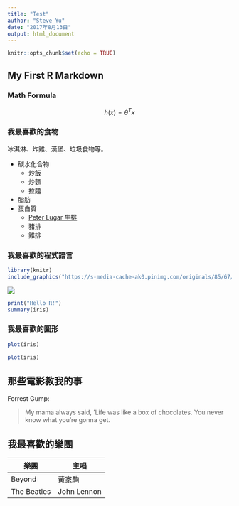---
title: "Test"
author: "Steve Yu"
date: "2017年8月13日"
output: html_document
---

```{r setup, include=FALSE}
knitr::opts_chunk$set(echo = TRUE)
```

## My First R Markdown

### Math Formula

$$h(x) = \theta^Tx$$

### 我最喜歡的食物

冰淇淋、炸雞、漢堡、垃圾食物等。

- 碳水化合物
    - 炒飯
    - 炒麵
    - 拉麵
- 脂肪
- 蛋白質
    - [Peter Lugar 牛排](https://peterluger.com/)
    - 豬排
    - 雞排
    
### 我最喜歡的程式語言

```{r out.width="300px", echo=FALSE}
library(knitr)
include_graphics("https://s-media-cache-ak0.pinimg.com/originals/85/67/40/85674033caa7be6b7bb8f1dda24b5edc.jpg")
```

![](https://s-media-cache-ak0.pinimg.com/originals/85/67/40/85674033caa7be6b7bb8f1dda24b5edc.jpg)

```{r results='hold'}
print("Hello R!")
summary(iris)
```

### 我最喜歡的圖形

```{r}
plot(iris)
```

```{r fig.align='center', fig.height=3, fig.width=5}
plot(iris)
```

## 那些電影教我的事

Forrest Gump:

> My mama always said, ‘Life was like a box of chocolates. You never know what you’re gonna get.

## 我最喜歡的樂團

|樂團|主唱|
|----|----|
|Beyond|黃家駒|
|The Beatles|John Lennon|
